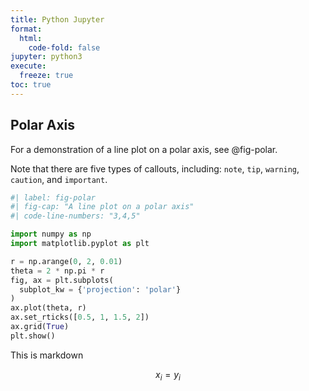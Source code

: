 ```yaml
---
title: Python Jupyter
format:
  html:
    code-fold: false
jupyter: python3
execute:
  freeze: true
toc: true
---
```


## Polar Axis

For a demonstration of a line plot on a polar axis, see @fig-polar.

::: {.callout-important}
Note that there are five types of callouts, including:
`note`, `tip`, `warning`, `caution`, and `important`.
:::

```python
#| label: fig-polar
#| fig-cap: "A line plot on a polar axis"
#| code-line-numbers: "3,4,5"

import numpy as np
import matplotlib.pyplot as plt

r = np.arange(0, 2, 0.01)
theta = 2 * np.pi * r
fig, ax = plt.subplots(
  subplot_kw = {'projection': 'polar'} 
)
ax.plot(theta, r)
ax.set_rticks([0.5, 1, 1.5, 2])
ax.grid(True)
plt.show()
```

This is markdown

$$
x_i = y_i
$$
